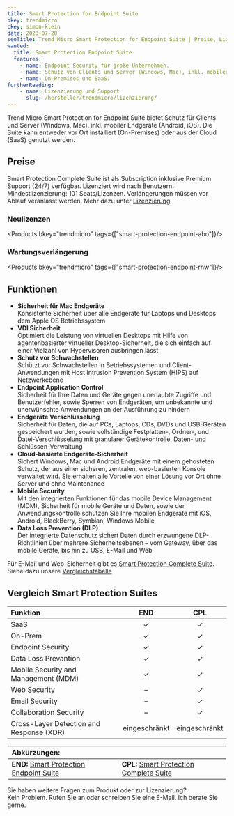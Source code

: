 ```yaml
---
title: Smart Protection for Endpoint Suite
bkey: trendmicro
ckey: simon-klein
date: 2023-07-28
seoTitle: Trend Micro Smart Protection for Endpoint Suite | Preise, Lizenzen, Informationen
wanted:
  title: Smart Protection Endpoint Suite
  features:
    - name: Endpoint Security für große Unternehmen.
    - name: Schutz von Clients und Server (Windows, Mac), inkl. mobiler Endgeräte (Android, iOS)
    - name: On-Premises und SaaS.
furtherReading:
    - name: Lizenzierung und Support
      slug: /hersteller/trendmicro/lizenzierung/
---
```



<Intro>

Trend Micro Smart Protection for Endpoint Suite bietet Schutz für Clients und Server (Windows, Mac), inkl. mobiler Endgeräte (Android, iOS). Die Suite kann entweder vor Ort installiert (On-Premises) oder aus der Cloud (SaaS) genutzt werden.

</Intro>

<TOC />


## Preise

Smart Protection Complete Suite ist als Subscription inklusive Premium Support (24/7) verfügbar. Lizenziert wird nach Benutzern. Mindestlizenzierung: 101 Seats/Lizenzen. Verlängerungen müssen vor Ablauf veranlasst werden. Mehr dazu unter [Lizenzierung](/hersteller/trendmicro/lizenzierung/).

### Neulizenzen

<Products bkey="trendmicro" tags={["smart-protection-endpoint-abo"]}/>

### Wartungsverlängerung

<Products bkey="trendmicro" tags={["smart-protection-endpoint-rnw"]}/>



## Funktionen


- **Sicherheit für Mac Endgeräte** <br/>
Konsistente Sicherheit über alle Endgeräte für Laptops und Desktops dem Apple OS Betriebssystem
- **VDI Sicherheit** <br/> Optimiert die Leistung von virtuellen Desktops mit Hilfe von agentenbasierter virtueller Desktop-Sicherheit, die sich einfach auf einer Vielzahl von Hypervisoren ausbringen lässt
- **Schutz vor Schwachstellen** <br/>
Schützt vor Schwachstellen in Betriebssystemen und Client-Anwendungen mit Host Intrusion Prevention System (HIPS) auf Netzwerkebene
- **Endpoint Application Control** <br/>
Sicherheit für Ihre Daten und Geräte gegen unerlaubte Zugriffe und Benutzerfehler, sowie Sperren von Endgeräten, um unbekannte und unerwünschte Anwendungen an der Ausführung zu hindern
- **Endgeräte Verschlüsselung** <br/>
Sicherheit für Daten, die auf PCs, Laptops, CDs, DVDs und USB-Geräten gespeichert wurden, sowie vollständige Festplatten-, Ordner-, und Datei-Verschlüsselung mit granularer Gerätekontrolle, Daten- und Schlüssen-Verwaltung
- **Cloud-basierte Endgeräte-Sicherheit** <br/>
Sichert Windows, Mac und Android Endgeräte mit einem gehosteten Schutz, der aus einer sicheren, zentralen, web-basierten Konsole verwaltet wird. Sie erhalten alle Vorteile von einer Lösung vor Ort ohne Server und ohne Maintenance
- **Mobile Security** <br/>
Mit den integrierten Funktionen für das mobile Device Management (MDM), Sicherheit für mobile Geräte und Daten, sowie der Anwendungskontrolle schützen Sie Ihre mobilen Endgeräte mit iOS, Android, BlackBerry, Symbian, Windows Mobile
- **Data Loss Prevention (DLP)** <br/>
Der integrierte Datenschutz sichert Daten durch erzwungene DLP-Richtlinien über mehrere Sicherheitsebenen – vom Gateway, über das mobile Geräte, bis hin zu USB, E-Mail und Web

<Info>

Für E-Mail und Web-Sicherheit gibt es [Smart Protection Complete Suite](/hersteller/trendmicro/smart-protection-complete-suite/).  Siehe dazu unsere [Vergleichstabelle](#vergleich-smart-protection-suites)

</Info>


## Vergleich Smart Protection Suites


|Funktion|END|CPL|
|:---|:---:|:---:|
|SaaS|✓|✓|
|On-Prem|✓|✓|
|Endpoint Security|✓|✓|
|Data Loss Prevantion|✓|✓|
|Mobile Security and Management (MDM)|✓|✓|
|Web Security|–|✓|✓|
|Email Security|–|✓|
|Collaboration Security|–|✓|
|Cross-Layer Detection and Response (XDR)|eingeschränkt|eingeschränkt|

<Legend>

| Abkürzungen: | |
|:----|:----|
| **END:** [Smart Protection Endpoint Suite](/hersteller/trendmicro/smart-protection-for-endpoints-suite/) | **CPL:** [Smart Protection Complete Suite](/hersteller/trendmicro/smart-protection-complete-suite/) |

</Legend>

<GetInTouch theme="light">

Sie haben weitere Fragen zum Produkt oder zur Lizenzierung?<br />
Kein Problem. Rufen Sie an oder schreiben Sie eine E-Mail. Ich berate Sie gerne.

</GetInTouch>
